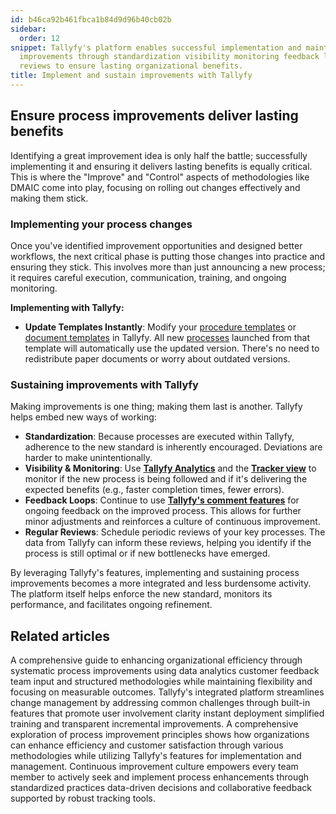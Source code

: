 ```yaml
---
id: b46ca92b461fbca1b84d9d96b40cb02b
sidebar:
  order: 12
snippet: Tallyfy's platform enables successful implementation and maintenance of process
  improvements through standardization visibility monitoring feedback loops and regular
  reviews to ensure lasting organizational benefits.
title: Implement and sustain improvements with Tallyfy
---
```


## Ensure process improvements deliver lasting benefits

Identifying a great improvement idea is only half the battle; successfully implementing it and ensuring it delivers lasting benefits is equally critical. This is where the "Improve" and "Control" aspects of methodologies like DMAIC come into play, focusing on rolling out changes effectively and making them stick.

### Implementing your process changes

Once you've identified improvement opportunities and designed better workflows, the next critical phase is putting those changes into practice and ensuring they stick. This involves more than just announcing a new process; it requires careful execution, communication, training, and ongoing monitoring.

**Implementing with Tallyfy:**

*   **Update Templates Instantly**: Modify your [procedure templates](/products/pro/documenting/templates/) or [document templates](/products/pro/documenting/documents/) in Tallyfy. All new [processes](/products/pro/tracking-and-tasks/processes/) launched from that template will automatically use the updated version. There's no need to redistribute paper documents or worry about outdated versions.

### Sustaining improvements with Tallyfy

Making improvements is one thing; making them last is another. Tallyfy helps embed new ways of working:

*   **Standardization**: Because processes are executed within Tallyfy, adherence to the new standard is inherently encouraged. Deviations are harder to make unintentionally.
*   **Visibility & Monitoring**: Use **[Tallyfy Analytics](/products/pro/integrations/analytics/)** and the **[Tracker view](/products/pro/tracking-and-tasks/tracker-view/)** to monitor if the new process is being followed and if it's delivering the expected benefits (e.g., faster completion times, fewer errors).
*   **Feedback Loops**: Continue to use **[Tallyfy's comment features](/products/pro/tracking-and-tasks/tasks/how-to-use-comments-and-mentions-in-tasks/)** for ongoing feedback on the improved process. This allows for further minor adjustments and reinforces a culture of continuous improvement.
*   **Regular Reviews**: Schedule periodic reviews of your key processes. The data from Tallyfy can inform these reviews, helping you identify if the process is still optimal or if new bottlenecks have emerged.

By leveraging Tallyfy's features, implementing and sustaining process improvements becomes a more integrated and less burdensome activity. The platform itself helps enforce the new standard, monitors its performance, and facilitates ongoing refinement.


## Related articles
<CardGrid>
<LinkTitleCard header="<b>How To > Improve processes effectively</b>" href="/products/pro/tutorials/how-to/improve-processes-effectively/" > A comprehensive guide to enhancing organizational efficiency through systematic process improvements using data analytics customer feedback team input and structured methodologies while maintaining flexibility and focusing on measurable outcomes. </LinkTitleCard>
<LinkTitleCard header="<b>Process Improvement > Streamline change management with Tallyfy</b>" href="/products/pro/tutorials/how-to/process-improvement/streamlining-change-management-with-tallyfy/" > Tallyfy's integrated platform streamlines change management by addressing common challenges through built-in features that promote user involvement clarity instant deployment simplified training and transparent incremental improvements. </LinkTitleCard>
<LinkTitleCard header="<b>How To > Process improvement</b>" href="/products/pro/tutorials/how-to/process-improvement/" > A comprehensive exploration of process improvement principles shows how organizations can enhance efficiency and customer satisfaction through various methodologies while utilizing Tallyfy's features for implementation and management. </LinkTitleCard>
<LinkTitleCard header="<b>Process Improvement > Build a culture of continuous improvement</b>" href="/products/pro/tutorials/how-to/process-improvement/building-a-culture-of-continuous-improvement/" > Continuous improvement culture empowers every team member to actively seek and implement process enhancements through standardized practices data-driven decisions and collaborative feedback supported by robust tracking tools. </LinkTitleCard>
</CardGrid>